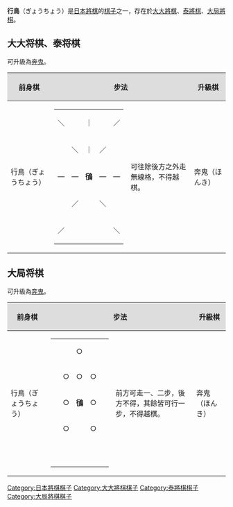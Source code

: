 {{japanese|japanese=行鳥|kana=ぎょうちょう|romaji=Gyōchō}}
'''行鳥'''（ぎょうちょう）是[[日本將棋|日本將棋]]的[[棋子|棋子]]之一，存在於[[大大將棋|大大將棋]]、[[泰將棋|泰將棋]]、[[大局將棋|大局將棋]]。

== 大大将棋、泰将棋 ==
可升級為[[奔鬼|奔鬼]]。

{| class="wikitable" border="1"
!style="background-color:#dddddd"|前身棋
!style="background-color:#dddddd" colspan="2"|步法
!style="background-color:#dddddd"|升級棋
!style="background-color:#dddddd" colspan="2"|步法
|-
|行鳥（ぎょうちょう）
|
{|border="2" cellspacing="0" cellpadding="3"
|＼|| ||｜|| ||／
|-
| ||＼||｜||／|| 
|-
|―||―||'''鴴'''||―||―
|-
| ||／|| ||＼|| 
|-
|／|| || || ||＼
|}
|可往除後方之外走無線格，不得越棋。
|奔鬼（ほんき）
|
{|border="2" cellspacing="0" cellpadding="3"
|＼|| || || || ||○|| || || || ||／
|-
| ||＼|| || || ||○|| || || ||／|| 
|-
| || ||＼|| || ||○|| || ||／|| || 
|-
| || || ||＼|| ||○|| ||／|| || || 
|-
| || || || ||＼||○||／|| || || || 
|-
|―||―||―||―||―||'''瑰'''||―||―||―||―||―
|-
| || || || || ||○|| || || || || 
|-
| || || || || ||○|| || || || || 
|-
| || || || || ||○|| || || || || 
|-
| || || || || ||○|| || || || || 
|-
| || || || || ||○|| || || || || 
|}
|可循前斜向及橫向行走無限格，或循縱向行走五格，不得越棋。
|}

== 大局将棋 ==
可升級為[[奔鬼|奔鬼]]。

{| class="wikitable" border="1"
!style="background-color:#dddddd"|前身棋
!style="background-color:#dddddd" colspan="2"|步法
!style="background-color:#dddddd"|升級棋
!style="background-color:#dddddd" colspan="2"|步法
|-
|行鳥（ぎょうちょう）
|
{|border="2" cellspacing="0" cellpadding="3"
|{{Color|white|■}}|| ||○|| ||{{Color|white|■}}
|-
| ||○||○||○|| 
|-
| ||○||'''鴴'''||○|| 
|-
| ||○|| ||○|| 
|-
| || || || || 
|}
|前方可走一、二步，後方不得，其餘皆可行一步，不得越棋。
|奔鬼（ほんき）
|
{|border="2" cellspacing="0" cellpadding="3"
|＼|| || || || ||○|| || || || ||／
|-
| ||＼|| || || ||○|| || || ||／|| 
|-
| || ||＼|| || ||○|| || ||／|| || 
|-
| || || ||＼|| ||○|| ||／|| || || 
|-
| || || || ||＼||○||／|| || || || 
|-
|―||―||―||―||―||'''瑰'''||―||―||―||―||―
|-
| || || || ||／||○||＼|| || || || 
|-
| || || ||／|| ||○|| ||＼|| || || 
|-
| || ||／|| || ||○|| || ||＼|| || 
|-
| ||／|| || || ||○|| || || ||＼|| 
|-
|／|| || || || ||○|| || || || ||＼
|}
|可循橫向及斜向行走無限格，或循縱向走五格。不得越棋。
|}


[[Category:日本將棋棋子|Category:日本將棋棋子]]
[[Category:大大將棋棋子|Category:大大將棋棋子]]
[[Category:泰將棋棋子|Category:泰將棋棋子]]
[[Category:大局將棋棋子|Category:大局將棋棋子]]